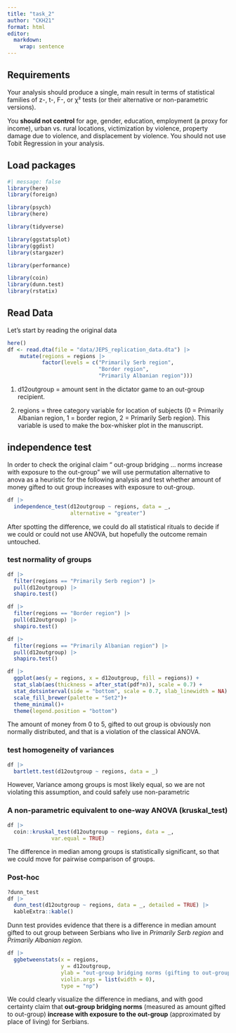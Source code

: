 ```yaml
---
title: "task_2"
author: "CKH21"
format: html
editor: 
  markdown: 
    wrap: sentence
---
```


## Requirements

Your analysis should produce a single, main result in terms of statistical families of z-, t-, F-, or χ² tests (or their alternative or non-parametric versions).

You **should not control** for age, gender, education, employment (a proxy for income), urban vs. rural locations, victimization by violence, property damage due to violence, and displacement by violence.
You should not use Tobit Regression in your analysis.

## Load packages

```r
#| message: false
library(here)
library(foreign)

library(psych)
library(here)

library(tidyverse)

library(ggstatsplot)
library(ggdist)
library(stargazer)

library(performance)

library(coin)
library(dunn.test)
library(rstatix)
```

## Read Data

Let's start by reading the original data

```r
here()
df <- read.dta(file = "data/JEPS_replication_data.dta") |> 
    mutate(regions = regions |> 
           factor(levels = c("Primarily Serb region", 
                             "Border region",
                             "Primarily Albanian region")))
```

1.  d12outgroup = amount sent in the dictator game to an out-group recipient.

2.  regions = three category variable for location of subjects (0 = Primarily Albanian region, 1 = border region, 2 = Primarily Serb region).
    This variable is used to make the box-whisker plot in the manuscript.

## independence test

In order to check the original claim " out-group bridging \... norms increase with exposure to the out-group" we will use permutation alternative to anova as a heuristic for the following analysis and test whether amount of money gifted to out group increases with exposure to out-group.

```r
df |>  
  independence_test(d12outgroup ~ regions, data = _,
                    alternative = "greater") 
```

After spotting the difference, we could do all statistical rituals to decide if we could or could not use ANOVA, but hopefully the outcome remain untouched.

### test normality of groups

```r
df |> 
  filter(regions == "Primarily Serb region") |> 
  pull(d12outgroup) |> 
  shapiro.test()

df |> 
  filter(regions == "Border region") |> 
  pull(d12outgroup) |> 
  shapiro.test()

df |> 
  filter(regions == "Primarily Albanian region") |> 
  pull(d12outgroup) |> 
  shapiro.test()

df |> 
  ggplot(aes(y = regions, x = d12outgroup, fill = regions)) +
  stat_slab(aes(thickness = after_stat(pdf*n)), scale = 0.7) +
  stat_dotsinterval(side = "bottom", scale = 0.7, slab_linewidth = NA) +
  scale_fill_brewer(palette = "Set2")+
  theme_minimal()+
  theme(legend.position = "bottom")

```

The amount of money from 0 to 5, gifted to out group is obviously non normally distributed, and that is a violation of the classical ANOVA.

### test  homogeneity of variances

```r
df |> 
  bartlett.test(d12outgroup ~ regions, data = _)
```

However, Variance among groups is most likely equal, so we are not violating this assumption, and could safely use non-parametric

### A non-parametric equivalent to one-way ANOVA (kruskal_test)

```r
df |> 
  coin::kruskal_test(d12outgroup ~ regions, data = _,
              var.equal = TRUE)
```

The difference in median among groups is statistically significant, so that we could move for pairwise comparison of groups.

### Post-hoc

```r
?dunn_test
df |> 
  dunn_test(d12outgroup ~ regions, data = _, detailed = TRUE) |> 
  kableExtra::kable()
```

Dunn test provides evidence that there is a difference in median amount gifted to out group between Serbians who live in *Primarily Serb region* and *Primarily Albanian region.*

```r
df |> 
  ggbetweenstats(x = regions,
                 y = d12outgroup,
                 ylab = "out-group bridging norms (gifting to out-group)",
                 violin.args = list(width = 0),
                 type = "np")
```

We could clearly visualize the difference in medians, and with good certainty claim that **out-group bridging norms** (measured as amount gifted to out-group) **increase with exposure to the out-group** (approximated by place of living) for Serbians.
